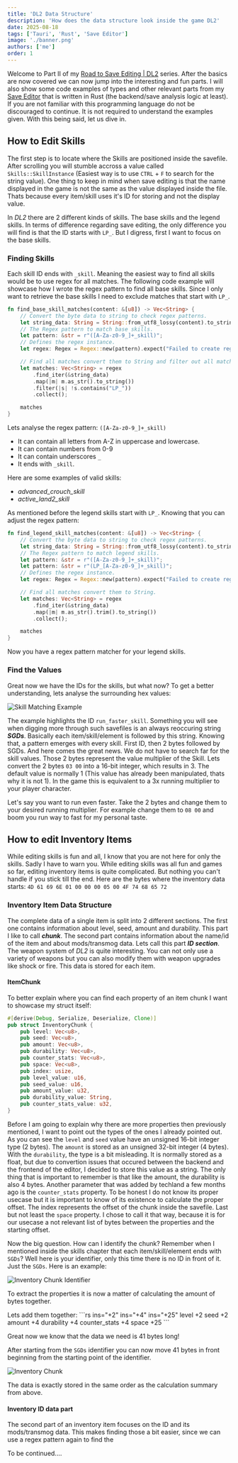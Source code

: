 ```yaml
---
title: 'DL2 Data Structure'
description: 'How does the data structure look inside the game DL2'
date: 2025-08-18
tags: ['Tauri', 'Rust', 'Save Editor']
image: './banner.png'
authors: ['me']
order: 1
---
```



Welcome to Part II of my [Road to Save Editing | DL2](.) series. After the basics are now covered we can now jump into the interesting and fun parts. I will also show some code examples of types and other relevant parts from my [Save Editor](https://github.com/Marcel-TO/DL2_Save_Editor/) that is written in Rust (the backend/save analysis logic at least). If you are not familiar with this programming language do not be discouraged to continue. It is not required to understand the examples given. With this being said, let us dive in.

## How to Edit Skills

The first step is to locate where the Skills are positioned inside the savefile. After scrolling you will stumble accross a value called `Skills::SkillInstance` (Easiest way is to use `CTRL` + `F` to search for the string value). One thing to keep in mind when save editing is that the name displayed in the game is not the same as the value displayed inside the file. Thats because every item/skill uses it's ID for storing and not the display value.

In _DL2_ there are 2 different kinds of skills. The base skills and the legend skills. In terms of difference regarding save editing, the only difference you will find is that the ID starts with `LP_`. But I digress, first I want to focus on the base skills.

### Finding Skills

Each skill ID ends with `_skill`. Meaning the easiest way to find all skills would be to use regex for all matches. The following code example will showcase how I wrote the regex pattern to find all base skills. Since I only want to retrieve the base skills I need to exclude matches that start with `LP_`.

```rs showLineNumbers startLineNumber=452 {5-7} collapse={9-15}
fn find_base_skill_matches(content: &[u8]) -> Vec<String> {
    // Convert the byte data to string to check regex patterns.
    let string_data: String = String::from_utf8_lossy(content).to_string();
    // The Regex pattern to match base skills.
    let pattern: &str = r"([A-Za-z0-9_]+_skill)";
    // Defines the regex instance.
    let regex: Regex = Regex::new(pattern).expect("Failed to create regex");

    // Find all matches convert them to String and filter out all matches that start with LP_
    let matches: Vec<String> = regex
        .find_iter(&string_data)
        .map(|m| m.as_str().to_string())
        .filter(|s| !s.contains("LP_"))
        .collect();

    matches
}
```

Lets analyse the regex pattern: `([A-Za-z0-9_]+_skill)`

- It can contain all letters from A-Z in uppercase and lowercase.
- It can contain numbers from 0-9
- It can contain underscores `_`
- It ends with `_skill`.

Here are some examples of valid skills:

- _advanced_crouch_skill_
- _active_land2_skill_

As mentioned before the legend skills start with `LP_`. Knowing that you can adjust the regex pattern:

```rs showLineNumbers startLineNumber=477 del={5} ins={6} ins="legend"
fn find_legend_skill_matches(content: &[u8]) -> Vec<String> {
    // Convert the byte data to string to check regex patterns.
    let string_data: String = String::from_utf8_lossy(content).to_string();
    // The Regex pattern to match legend skills.
    let pattern: &str = r"([A-Za-z0-9_]+_skill)";
    let pattern: &str = r"(LP_[A-Za-z0-9_]+_skill)";
    // Defines the regex instance.
    let regex: Regex = Regex::new(pattern).expect("Failed to create regex");

    // Find all matches convert them to String.
    let matches: Vec<String> = regex
        .find_iter(&string_data)
        .map(|m| m.as_str().trim().to_string())
        .collect();

    matches
}
```

Now you have a regex pattern matcher for your legend skills.

### Find the Values

Great now we have the IDs for the skills, but what now? To get a better understanding, lets analyse the surrounding hex values:

![Skill Matching Example](./images/run-faster-example.png)

The example highlights the ID `run_faster_skill`. Something you will see when digging more through such savefiles is an always reoccuring string **_SGDs_**. Basically each item/skill/element is followed by this string. Knowing that, a pattern emerges with every skill. First ID, then 2 bytes followed by SGDs. And here comes the great news. We do not have to search far for the skill values. Those 2 bytes represent the value multiplier of the Skill. Lets convert the 2 bytes `03 00` into a 16-bit integer, which results in 3. The default value is normally 1 (This value has already been manipulated, thats why it is not 1). In the game this is equivalent to a 3x running multiplier to your player character.

Let's say you want to run even faster. Take the 2 bytes and change them to your desired running multiplier. For example change them to `08 00` and boom you run way to fast for my personal taste.

## How to edit Inventory Items

While editing skills is fun and all, I know that you are not here for only the skills. Sadly I have to warn you. While editing skills was all fun and games so far, editing inventory items is quite complicated. But nothing you can't handle if you stick till the end. Here are the bytes where the inventory data starts: `4D 61 69 6E 01 00 00 00 05 00 4F 74 68 65 72`

### Inventory Item Data Structure

The complete data of a single item is split into 2 different sections. The first one contains information about level, seed, amount and durability. This part I like to call **_chunk_**. The second part contains information about the name/id of the item and about mods/transmog data. Lets call this part **_ID section_**. The weapon system of _DL2_ is quite interesting. You can not only use a variety of weapons but you can also modify them with weapon upgrades like shock or fire. This data is stored for each item.

#### ItemChunk

To better explain where you can find each property of an item chunk I want to showcase my struct itself:

```rs collapse={3-7} {10-14}
#[derive(Debug, Serialize, Deserialize, Clone)]
pub struct InventoryChunk {
    pub level: Vec<u8>,
    pub seed: Vec<u8>,
    pub amount: Vec<u8>,
    pub durability: Vec<u8>,
    pub counter_stats: Vec<u8>,
    pub space: Vec<u8>,
    pub index: usize,
    pub level_value: u16,
    pub seed_value: u16,
    pub amount_value: u32,
    pub durability_value: String,
    pub counter_stats_value: u32,
}
```

Before I am going to explain why there are more properties then previously mentioned, I want to point out the types of the ones I already pointed out. As you can see the `level` and `seed` value have an unsigned 16-bit integer type (2 bytes). The `amount` is stored as an unsigned 32-bit integer (4 bytes). With the `durability`, the type is a bit misleading. It is normally stored as a float, but due to convertion issues that occured between the backend and the frontend of the editor, I decided to store this value as a string. The only thing that is important to remember is that like the amount, the durability is also 4 bytes. Another parameter that was added by techland a few months ago is the `counter_stats` property. To be honest I do not know its proper usecase but it is important to know of its existence to calculate the proper offset. The index represents the offset of the chunk inside the savefile. Last but not least the `space` property. I chose to call it that way, because it is for our usecase a not relevant list of bytes between the properties and the starting offset.

Now the big question. How can I identify the chunk? Remember when I mentioned inside the skills chapter that each item/skill/element ends with `SGDs`? Well here is your identifier, only this time there is no ID in front of it. Just the `SGDs`. Here is an example:

![Inventory Chunk Identifier](./images/inventory-chunk-identifier.png)

To extract the properties it is now a matter of calculating the amount of bytes together.

<Callout title="Chunk Calculation" variant="solution">
Lets add them together:
```rs ins="+2" ins="+4" ins="+25"
level +2
seed +2
amount +4
durability +4
counter_stats +4
space +25
```

Great now we know that the data we need is 41 bytes long!

</Callout>

After starting from the `SGDs` identifier you can now move 41 bytes in front beginning from the starting point of the identifier.

![Inventory Chunk](./images/inventory-chunk.png)

The data is exactly stored in the same order as the calculation summary from above.

#### Inventory ID data part
The second part of an inventory item focuses on the ID and its mods/transmog data. This makes finding those a bit easier, since we can use a regex pattern again to find the

To be continued....
